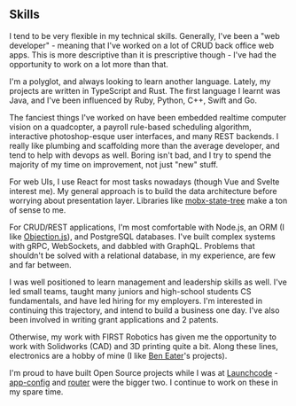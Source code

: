 ## Skills

I tend to be very flexible in my technical skills.
Generally, I've been a "web developer" - meaning that I've worked on a lot of CRUD back office web apps.
This is more descriptive than it is prescriptive though - I've had the opportunity to work on a lot more than that.

I'm a polyglot, and always looking to learn another language.
Lately, my projects are written in TypeScript and Rust.
The first language I learnt was Java, and I've been influenced by Ruby, Python, C++, Swift and Go.

The fanciest things I've worked on have been embedded realtime computer vision on a quadcopter, a payroll rule-based scheduling algorithm, interactive photoshop-esque user interfaces, and many REST backends.
I really like plumbing and scaffolding more than the average developer, and tend to help with devops as well.
Boring isn't bad, and I try to spend the majority of my time on improvement, not just "new" stuff.

For web UIs, I use React for most tasks nowadays (though Vue and Svelte interest me).
My general approach is to build the data architecture before worrying about presentation layer.
Libraries like [mobx-state-tree](https://mobx-state-tree.js.org) make a ton of sense to me.

For CRUD/REST applications, I'm most comfortable with Node.js, an ORM (I like [Objection.js](https://vincit.github.io/objection.js/)), and PostgreSQL databases.
I've built complex systems with gRPC, WebSockets, and dabbled with GraphQL.
Problems that shouldn't be solved with a relational database, in my experience, are few and far between.

I was well positioned to learn management and leadership skills as well.
I've led small teams, taught many juniors and high-school students CS fundamentals, and have led hiring for my employers.
I'm interested in continuing this trajectory, and intend to build a business one day.
I've also been involved in writing grant applications and 2 patents.

Otherwise, my work with FIRST Robotics has given me the opportunity to work with Solidworks (CAD) and 3D printing quite a bit.
Along these lines, electronics are a hobby of mine (I like [Ben Eater](https://eater.net/)'s projects).

I'm proud to have built Open Source projects while I was at [Launchcode](https://lc.dev/) - [app-config](https://github.com/launchcodedev/app-config) and [router](https://github.com/launchcodedev/router) were the bigger two.
I continue to work on these in my spare time.
